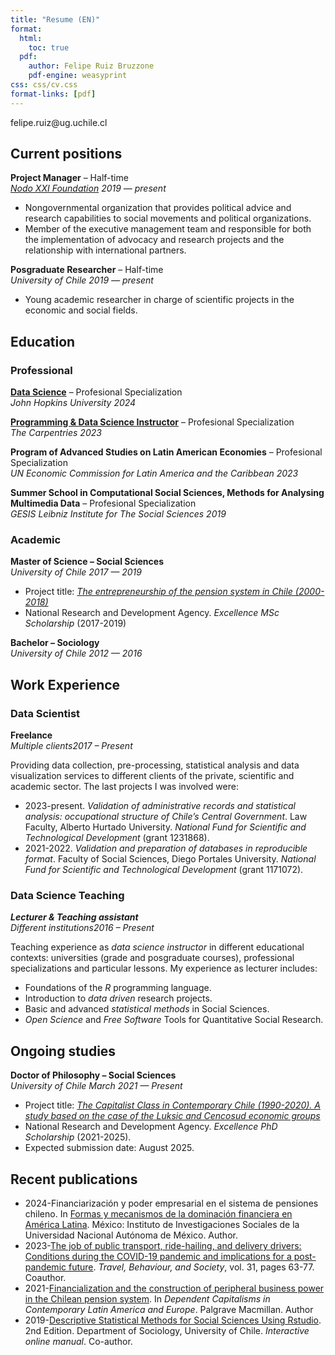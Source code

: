 ```yaml
---
title: "Resume (EN)"
format:
  html:
    toc: true
  pdf:
    author: Felipe Ruiz Bruzzone
    pdf-engine: weasyprint
css: css/cv.css
format-links: [pdf]
---
```


::: {.print-only .contact-block}
felipe.ruiz\@ug.uchile.cl
:::

## Current positions
**Project Manager** -- Half-time <br> *[Nodo XXI Foundation](https://www.nodoxxi.cl/)* [*2019 --- present*]{.cvdate}

-   Nongovernmental organization that provides political advice and research capabilities to social movements and political organizations.
-   Member of the executive management team and responsible for both the implementation of advocacy and research projects and the relationship with international partners.

**Posgraduate Researcher** -- Half-time <br> *University of Chile* [*2019 --- present*]{.cvdate}

-   Young academic researcher in charge of scientific projects in the economic and social fields.

## Education

### Professional
**[Data Science](https://www.coursera.org/account/accomplishments/specialization/L53LGQM762N2)** -- Profesional Specialization <br> *John Hopkins University* [*2024*]{.cvdate}

**[Programming & Data Science Instructor](https://carpentries.org/instructors/)** -- Profesional Specialization <br> *The Carpentries* [*2023*]{.cvdate}

**Program of Advanced Studies on Latin American Economies** -- Profesional Specialization <br> *UN Economic Commission for Latin America and the Caribbean* [*2023*]{.cvdate}

**Summer School in Computational Social Sciences, Methods for Analysing Multimedia Data** -- Profesional Specialization <br> *GESIS Leibniz Institute for The Social Sciences* [*2019*]{.cvdate}

### Academic
**Master of Science -- Social Sciences** <br> *University of Chile* [*2017 --- 2019*]{.cvdate}

- Project title: [*The entrepreneurship of the pension system in Chile (2000-2018)*](https://repositorio.uchile.cl/handle/2250/178848) 
-   National Research and Development Agency. *Excellence MSc Scholarship* (2017-2019)

**Bachelor -- Sociology** <br> *University of Chile* [*2012 --- 2016*]{.cvdate}

## Work Experience

### Data Scientist

**Freelance** <br> *Multiple clients*[*2017 -- Present*]{.cvdate}

Providing data collection, pre-processing, statistical analysis and data visualization services to different clients of the private, scientific and academic sector. The last projects I was involved were:

-   2023-present. *Validation of administrative records and statistical analysis: occupational structure of Chile’s Central Government*. Law Faculty, Alberto Hurtado University. *National Fund for Scientific and Technological Development* (grant 1231868).
-   2021-2022. *Validation and preparation of databases in reproducible format*.  Faculty of Social Sciences, Diego Portales University. *National Fund for Scientific and Technological Development* (grant 1171072).


### Data Science Teaching

***Lecturer & Teaching assistant***  <br> *Different institutions*[*2016 -- Present*]{.cvdate}

Teaching experience as *data science instructor* in different educational contexts: universities (grade and posgraduate courses), professional specializations and particular lessons. My experience as lecturer includes:

-   Foundations of the *R* programming language.
-   Introduction to *data driven* research projects.
-   Basic and advanced *statistical methods* in Social Sciences.
-   *Open Science* and *Free Software* Tools for Quantitative Social Research.

## Ongoing studies

**Doctor of Philosophy -- Social Sciences** <br> *University of Chile* [*March 2021 --- Present*]{.cvdate}

- Project title: *[The Capitalist Class in Contemporary Chile (1990-2020). A study based on the case of the Luksic and Cencosud economic groups](https://www.researchgate.net/publication/371500552_La_Clase_Capitalista_en_el_Chile_contemporaneo_1990-2020_un_estudio_basado_en_el_caso_de_los_grupos_economicos_Luksic_y_Cencosud_The_Capitalist_Class_in_Contemporary_Chile_1990-2020_A_study_based_on_t)* 
-   National Research and Development Agency. *Excellence PhD Scholarship* (2021-2025).
-   Expected submission date: August 2025.

## Recent publications
- 2024-Financiarización y poder empresarial
en el sistema de pensiones chileno. In [Formas y mecanismos de la dominación financiera en América Latina](https://www.iis.unam.mx/formas-y-mecanismos-de-la-dominacion-financiera-en-america-latina/). México: Instituto de Investigaciones Sociales de la Universidad Nacional Autónoma de México. Author.
-   2023-[The job of public transport, ride-hailing, and delivery drivers: Conditions during the COVID-19 pandemic and implications for a post-pandemic future](https://doi.org/10.1016/j.tbs.2022.11.004). *Travel, Behaviour, and Society*, vol. 31, pages 63-77. Coauthor.
-   2021-[Financialization and the construction of peripheral business power in the Chilean pension system](https://doi.org/10.1007/978-3-030-71315-7). In *Dependent Capitalisms in Contemporary Latin America and Europe*. Palgrave Macmillan. Author
-   2019-[Descriptive Statistical Methods for Social Sciences Using Rstudio](https://bookdown.org/gboccardo/manual-ED-UCH/). 2nd Edition. Department of Sociology, University of Chile. *Interactive online manual*. Co-author.
